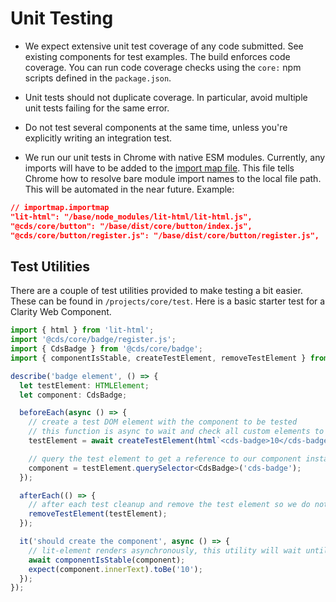 
<Meta title="Internal/Documentation/Unit Testing" />

# Unit Testing

- We expect extensive unit test coverage of any code submitted. See existing
  components for test examples. The build enforces code coverage. You can
  run code coverage checks using the `core:` npm scripts defined in the
  `package.json`.

- Unit tests should not duplicate coverage. In particular, avoid multiple unit
  tests failing for the same error.

- Do not test several components at the same time, unless you're explicitly
  writing an integration test.

- We run our unit tests in Chrome with native ESM modules. Currently, any
  imports will have to be added to the [import map file](https://github.com/vmware/clarity/blob/master/packages/core/import-map.importmap).
  This file tells Chrome how to resolve bare module import names to the local
  file path. This will be automated in the near future. Example:

```json
// importmap.importmap
"lit-html": "/base/node_modules/lit-html/lit-html.js",
"@cds/core/button": "/base/dist/core/button/index.js",
"@cds/core/button/register.js": "/base/dist/core/button/register.js",
```

## Test Utilities

There are a couple of test utilities provided to make testing a bit easier. These can be found in `/projects/core/test`.
Here is a basic starter test for a Clarity Web Component.

```typescript
import { html } from 'lit-html';
import '@cds/core/badge/register.js';
import { CdsBadge } from '@cds/core/badge';
import { componentIsStable, createTestElement, removeTestElement } from '@cds/core/test';

describe('badge element', () => {
  let testElement: HTMLElement;
  let component: CdsBadge;

  beforeEach(async () => {
    // create a test DOM element with the component to be tested
    // this function is async to wait and check all custom elements to have been registered
    testElement = await createTestElement(html`<cds-badge>10</cds-badge>`);

    // query the test element to get a reference to our component instance
    component = testElement.querySelector<CdsBadge>('cds-badge');
  });

  afterEach(() => {
    // after each test cleanup and remove the test element so we do not pollute the DOM
    removeTestElement(testElement);
  });

  it('should create the component', async () => {
    // lit-element renders asynchronously, this utility will wait until all rendering has completed before continuing
    await componentIsStable(component);
    expect(component.innerText).toBe('10');
  });
});
```

